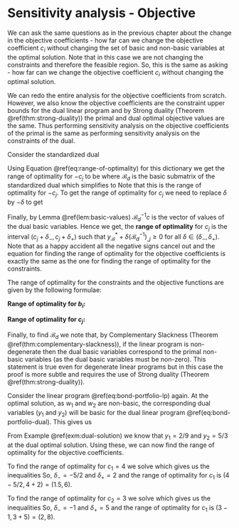 # Sensitivity analysis - Objective

We can ask the same questions as in the previous chapter about the change in the objective coefficients - how far can we change the objective coefficient $c_i$ without changing the set of basic and non-basic variables at the optimal solution. Note that in this case we are not changing the constraints and therefore the feasible region. So, this is the same as asking - how far can we change the objective coefficient $c_i$ without changing the optimal solution.

We can redo the entire analysis for the objective coefficients from scratch. However, we also know the objective coefficients are the constraint upper bounds for the dual linear program and by Strong duality (Theorem \@ref(thm:strong-duality)) the primal and dual optimal objective values are the same. Thus performing sensitivity analysis on the objective coefficients of the primal is the same as performing sensitivity analysis on the constraints of the dual.

Consider the standardized dual 
\begin{equation}
  \begin{array}{lrll}
    \mbox{minimize: } & -b^T y \\
    \mbox{subject to: } 
      & -A^T y & \leq & -c \\
      & y & \geq & 0,
  \end{array}
\end{equation}

Using Equation \@ref(eq:range-of-optimality) for this dictionary we get the range of optimality for $-c_j$ to be
\begin{equation}
  (-\mathcal{B}_d)^{-1} (-c) + \delta (-\mathcal{B}_d^{-1})_{\_j} \ge 0.
\end{equation}
where $\mathcal{B}_d$ is the basic submatrix of the standardized dual which simplifies to 
\begin{equation}
  \mathcal{B}_d^{-1} c - \delta (\mathcal{B}_d^{-1})_{\_j} \ge 0.
\end{equation}
Note that this is the range of optimality for $-c_j$. To get the range of optimality for $c_j$ we need to replace $\delta$ by $-\delta$ to get 
\begin{equation}
  \mathcal{B}_d^{-1} c + \delta (\mathcal{B}_d^{-1})_{\_j} \ge 0.
\end{equation}

Finally, by Lemma \@ref(lem:basic-values) $\mathcal{B}_d^{-1} c$ is the vector of values of the dual basic variables. Hence we get, the **range of optimality** for $c_j$ is the interval $(c_j + \delta_-, c_j + \delta_+)$ such that $y_{\mathcal{B}}^* + \delta (\mathcal{B}_d^{-1})_{\_j} \ge 0$ for all $\delta \in (\delta_-, \delta_+)$. Note that as a happy accident all the negative signs cancel out and the equation for finding the range of optimality for the objective coefficients is exactly the same as the one for finding the range of optimality for the constraints.

::: {.theorem #range-of-optimality}

The range of optimality for the constraints and the objective functions are given by the following formulae:

**Range of optimality for $b_i$:**

\begin{equation}
  x_{\mathcal{B}}^* + \delta (\mathcal{B}^{-1})_{\_i} \ge 0.
\end{equation}

**Range of optimality for $c_j$:**

\begin{equation}
  y_{\mathcal{B}}^* + \delta (\mathcal{B}_d^{-1})_{\_j} \ge 0.
\end{equation}

:::

Finally, to find $\mathcal{B}_d$ we note that, by Complementary Slackness (Theorem \@ref(thm:complementary-slackness)), if the linear program is non-degenerate then the dual basic variables correspond to the primal non-basic variables (as the dual basic variables must be non-zero). This statement is true even for degenerate linear programs but in this case the proof is more subtle and requires the use of Strong duality (Theorem \@ref(thm:strong-duality)).


::: {.example}

Consider the linear program \@ref(eq:bond-portfolio-lp) again. At the optimal solution, as $w_1$ and $w_2$ are non-basic, the corresponding dual variables ($y_1$ and $y_2$) will be basic for the dual linear program \@ref(eq:bond-portfolio-dual). This gives us 

\begin{align}
  \mathcal{B}_d &= \begin{bmatrix} 3 & 2 \\ 6 & 1 \end{bmatrix} \\
  \implies 
  \mathcal{B}_d^{-1} &= \begin{bmatrix} -1/9 & 2/9 \\ 2/3 & -1/3 \end{bmatrix}.
\end{align}

From Example \@ref(exm:dual-solution) we know that $y_1 = 2/9$ and $y_2 = 5/3$ at the dual optimal solution. Using these, we can now find the range of optimality for the objective coefficients.

To find the range of optimality for $c_1 = 4$ we solve 
\begin{align}
  \begin{bmatrix} 2/9 \\ 5/3 \end{bmatrix} 
  + 
  \delta \begin{bmatrix} -1/9 \\ 2/3 \end{bmatrix} \ge 0
\end{align}
which gives us the inequalities 
\begin{align}
  \begin{array}{lrlrrll}
  2/9 + \delta (-1/9) & \ge & 0 & \implies & \delta & \le & 2 \\
  5/3 + \delta (2/3) & \ge & 0 & \implies & \delta & \ge & -5/2
  \end{array}
\end{align}
So, $\delta_- = -5/2$ and $\delta_+ = 2$ and the range of optimality for $c_1$ is $(4 - 5/2, 4 + 2) = (1.5, 6)$.

To find the range of optimality for $c_2 = 3$ we solve 
\begin{align}
  \begin{bmatrix} 2/9 \\ 5/3 \end{bmatrix} 
  + 
  \delta \begin{bmatrix} 2/9 \\ -1/3 \end{bmatrix} \ge 0
\end{align}
which gives us the inequalities 
\begin{align}
  \begin{array}{lrlrrll}
  2/9 + \delta (2/9) & \ge & 0 & \implies & \delta & \ge & -1 \\
  5/3 + \delta (-1/3) & \ge & 0 & \implies & \delta & \le & 5
  \end{array}
\end{align}
So, $\delta_- = -1$ and $\delta_+ = 5$ and the range of optimality for $c_1$ is $(3 - 1, 3 + 5) = (2, 8)$.


:::